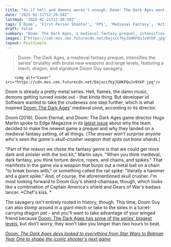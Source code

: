 ```yaml
---
title: "As if hell and demons weren't enough, Doom: The Dark Ages went medieval so id Software 'could get more dark and sinister with the tool kit'"
date: "2025-02-21T12:26:58Z"
lastmod: "2025-02-21T12:26:58Z"
tags: ['Doom', 'First-Person Shooter', 'FPS', 'Medieval Fantasy', 'Action', 'id Software']
draft: false
summary: "Doom: The Dark Ages, a medieval fantasy prequel, intensifies the series' brutality with brutal new weapons and large levels, featuring a mech, dragon, and  signature Doom Guy savagery."
images: ["https://cdn.mos.cms.futurecdn.net/DajxccfkyJGHKPQuJv9tkP.jpg"]
layout: PostSimple
---
```

> Doom: The Dark Ages, a medieval fantasy prequel, intensifies the series' brutality with brutal new weapons and large levels, featuring a mech, dragon, and  signature Doom Guy savagery.


        <img alt="Cover" src="https://cdn.mos.cms.futurecdn.net/DajxccfkyJGHKPQuJv9tkP.jpg"/>
        
Doom is already a pretty metal series. Hell, flames, the damn music, demons getting turned inside out - that kinda thing. But developer id Software wanted to take the crudeness one step further, which is what inspired [Doom: The Dark Ages](https://www.gamesradar.com/games/fps/doom-the-dark-ages-guide/)' medieval pivot, according to its director.

Doom (2016), Doom Eternal, and Doom: The Dark Ages game director Hugo Martin spoke to Edge Magazine in its [latest issue](https://www.awin1.com/awclick.php?awinmid=2961&awinaffid=103504&clickref=grd-us-4233355411624233568&p=https%3A%2F%2Fwww.magazinesdirect.com%2Faz-magazines%2F6936449%2Fedge-magazine-subscription.thtml%3Futm_medium%3DAffiliate%26utm_source%3DAwin%26utm_campaign%3DTechRadar%26utm_content%3D103504%26sv1%3Daffiliate%26sv_campaign_id%3D103504%26awc%3D2961_1740139308_76d12e056ebe150c25b66b85172abcfd) about why the team decided to make the newest game a prequel and why they landed on a medieval fantasy setting, of all things. (*The answer won't surprise anyone who's seen the game's skull-crusher weapon that spits out bone shards.*)

"Part of the reason we chose the fantasy genre is that we could get more dark and sinister with the tool kit," Martin says. "When you think medieval, dark fantasy, you think torture device, ropes, and chains, and spikes." That manifests in the game via a weapon that burps out a metal ball on a chain "to break bones with," or something called the rail spike: "literally a hammer and a giant spike." And, of course, the aforementioned skull crusher. I'm most looking forward to Doom Guy's shield-chainsaw, though, which looks like a combination of Captain America's shield and Gears of War's badass lancer. *Chef's kiss. *

The savagery isn't entirely rooted in history, though. This time, Doom Guy can also stomp around in a giant mech or take to the skies in a turret-carrying dragon pet - and you'll want to take advantage of your winged friend because [Doom: The Dark Ages has some of the series' biggest levels](https://www.gamesradar.com/games/fps/doom-the-dark-ages-features-the-largest-spaces-weve-ever-made-but-id-software-knows-you-dont-want-to-spend-2-hours-in-a-single-level/), but don't worry, they won't take you longer than two hours to beat.

[<em>Doom: The Dark Ages devs looked to everything from Star Wars to Batman Year One to shape the iconic shooter's next game</em>](https://www.gamesradar.com/games/fps/doom-the-dark-ages-devs-looked-to-everything-from-star-wars-to-batman-year-one-to-shape-the-iconic-shooters-next-game/)
        